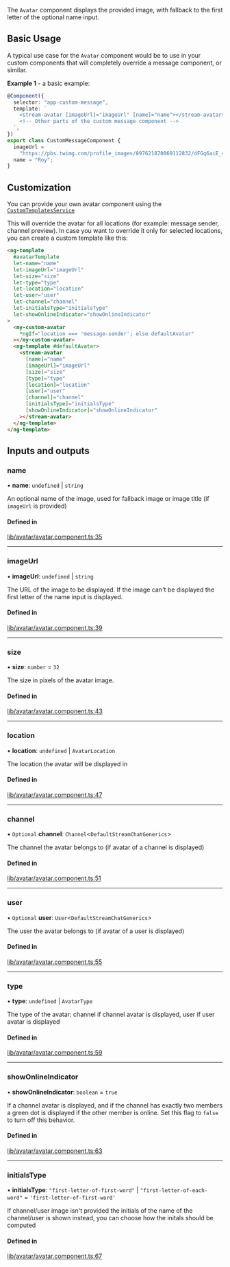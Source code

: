 The `Avatar` component displays the provided image, with fallback to the first letter of the optional name input.

## Basic Usage

A typical use case for the `Avatar` component would be to use in your custom components that will completely override a message component, or similar.

**Example 1** - a basic example:

```typescript
@Component({
  selector: "app-custom-message",
  template: `
    <stream-avatar [imageUrl]="imageUrl" [name]="name"></stream-avatar>
    <!-- Other parts of the custom message component -->
  `,
})
export class CustomMessageComponent {
  imageUrl =
    "https://pbs.twimg.com/profile_images/897621870069112832/dFGq6aiE_400x400.jpg";
  name = "Roy";
}
```

## Customization

You can provide your own avatar component using the [`CustomTemplatesService`](../services/CustomTemplatesService/#avatartemplate)

This will override the avatar for all locations (for example: message sender, channel preview). In case you want to override it only for selected locations, you can create a custom template like this:

```html
<ng-template
  #avatarTemplate
  let-name="name"
  let-imageUrl="imageUrl"
  let-size="size"
  let-type="type"
  let-location="location"
  let-user="user"
  let-channel="channel"
  let-initialsType="initialsType"
  let-showOnlineIndicator="showOnlineIndicator"
>
  <my-custom-avatar
    *ngIf="location === 'message-sender'; else defaultAvatar"
  ></my-custom-avatar>
  <ng-template #defaultAvatar>
    <stream-avatar
      [name]="name"
      [imageUrl]="imageUrl"
      [size]="size"
      [type]="type"
      [location]="location"
      [user]="user"
      [channel]="channel"
      [initialsType]="initialsType"
      [showOnlineIndicator]="showOnlineIndicator"
    ></stream-avatar>
  </ng-template>
</ng-template>
```

[//]: # "Start of generated content"
## Inputs and outputs 


### name

• **name**: `undefined` \| `string`

An optional name of the image, used for fallback image or image title (if `imageUrl` is provided)

#### Defined in

[lib/avatar/avatar.component.ts:35](https://github.com/GetStream/stream-chat-angular/blob/e23feb7/projects/stream-chat-angular/src/lib/avatar/avatar.component.ts#L35)

___

### imageUrl

• **imageUrl**: `undefined` \| `string`

The URL of the image to be displayed. If the image can't be displayed the first letter of the name input is displayed.

#### Defined in

[lib/avatar/avatar.component.ts:39](https://github.com/GetStream/stream-chat-angular/blob/e23feb7/projects/stream-chat-angular/src/lib/avatar/avatar.component.ts#L39)

___

### size

• **size**: `number` = `32`

The size in pixels of the avatar image.

#### Defined in

[lib/avatar/avatar.component.ts:43](https://github.com/GetStream/stream-chat-angular/blob/e23feb7/projects/stream-chat-angular/src/lib/avatar/avatar.component.ts#L43)

___

### location

• **location**: `undefined` \| `AvatarLocation`

The location the avatar will be displayed in

#### Defined in

[lib/avatar/avatar.component.ts:47](https://github.com/GetStream/stream-chat-angular/blob/e23feb7/projects/stream-chat-angular/src/lib/avatar/avatar.component.ts#L47)

___

### channel

• `Optional` **channel**: `Channel`<`DefaultStreamChatGenerics`\>

The channel the avatar belongs to (if avatar of a channel is displayed)

#### Defined in

[lib/avatar/avatar.component.ts:51](https://github.com/GetStream/stream-chat-angular/blob/e23feb7/projects/stream-chat-angular/src/lib/avatar/avatar.component.ts#L51)

___

### user

• `Optional` **user**: `User`<`DefaultStreamChatGenerics`\>

The user the avatar belongs to (if avatar of a user is displayed)

#### Defined in

[lib/avatar/avatar.component.ts:55](https://github.com/GetStream/stream-chat-angular/blob/e23feb7/projects/stream-chat-angular/src/lib/avatar/avatar.component.ts#L55)

___

### type

• **type**: `undefined` \| `AvatarType`

The type of the avatar: channel if channel avatar is displayed, user if user avatar is displayed

#### Defined in

[lib/avatar/avatar.component.ts:59](https://github.com/GetStream/stream-chat-angular/blob/e23feb7/projects/stream-chat-angular/src/lib/avatar/avatar.component.ts#L59)

___

### showOnlineIndicator

• **showOnlineIndicator**: `boolean` = `true`

If a channel avatar is displayed, and if the channel has exactly two members a green dot is displayed if the other member is online. Set this flag to `false` to turn off this behavior.

#### Defined in

[lib/avatar/avatar.component.ts:63](https://github.com/GetStream/stream-chat-angular/blob/e23feb7/projects/stream-chat-angular/src/lib/avatar/avatar.component.ts#L63)

___

### initialsType

• **initialsType**: ``"first-letter-of-first-word"`` \| ``"first-letter-of-each-word"`` = `'first-letter-of-first-word'`

If channel/user image isn't provided the initials of the name of the channel/user is shown instead, you can choose how the initals should be computed

#### Defined in

[lib/avatar/avatar.component.ts:67](https://github.com/GetStream/stream-chat-angular/blob/e23feb7/projects/stream-chat-angular/src/lib/avatar/avatar.component.ts#L67)

[//]: # "End of generated content"
